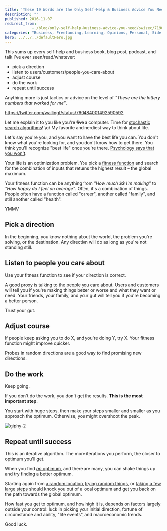```yaml
---
title: 'These 19 Words are the Only Self-Help & Business Advice You Need'
description: ""
published: 2016-11-07
redirect_from: 
            - /blog/only-self-help-business-advice-you-need/swizec/7190
categories: "Business, Freelancing, Learning, Opinions, Personal, Side Projects, Startups"
hero: ../../../defaultHero.jpg
---
```


This sums up every self-help and business book, blog post, podcast, and talk I’ve ever seen/read/whatever:

-   pick a direction
-   listen to users/customers/people-you-care-about
-   adjust course
-   do the work
-   repeat until success

Anything more is just tactics or advice on the level of _"These are the lottery numbers that worked for me"_.

<https://twitter.com/wallingf/status/760484001492590592>

Let me explain it to you like you're ~~five~~ a computer. Time for [stochastic search algorithms](https://en.wikipedia.org/wiki/Stochastic_optimization)! \\o/ My favorite and nerdiest way to think about life.

Let's say you're you, and you want to have the best life you can. You don't know what you're looking for, and you don't know how to get there. You think you'll recognize "best life" once you're there. [Psychology says that you won't](https://en.wikipedia.org/wiki/Hedonic_treadmill).

Your life is an optimization problem. You pick a [fitness function](https://en.wikipedia.org/wiki/Fitness_function) and search for the combination of inputs that returns the highest result – the global maximum.

Your fitness function can be anything from _"How much $$ I'm making"_ to _"How happy do I feel on average"_. Often, it's a combination of things. People often have a function called "career", another called "family", and still another called "health".

YMMV

## Pick a direction

In the beginning, you know nothing about the world, the problem you're solving, or the destination. Any direction will do as long as you're not standing still.

## Listen to people you care about

Use your fitness function to see if your direction is correct.

A good proxy is talking to the people you care about. Users and customers will tell you if you're making things better or worse and what they want or need. Your friends, your family, and your gut will tell you if you're becoming a better person.

Trust your gut.

## Adjust course

If people keep asking you to do X, and you're doing Y, try X. Your fitness function might improve quicker.

Probes in random directions are a good way to find promising new directions.

## Do the work

Keep going.

If you don't do the work, you don't get the results. **This is the most important step**.

You start with huge steps, then make your steps smaller and smaller as you approach the optimum. Otherwise, you might overshoot the peak.

![giphy-2](./img/blog-wp-content-uploads-2016-11-giphy-2.gif)

## Repeat until success

This is an iterative algorithm. The more iterations you perform, the closer to optimum you'll get.

When you find [_an_ optimum](https://en.wikipedia.org/wiki/Maxima_and_minima), and there are many, you can shake things up and try finding a better optimum.

Starting again from [a random location](https://en.wikipedia.org/wiki/Random_forest), [trying random things](https://en.wikipedia.org/wiki/Monte_Carlo_method), or [taking a few large steps](https://en.wikipedia.org/wiki/Simulated_annealing) should knock you out of a local optimum and get you back on the path towards the global optimum.

How fast you get to optimum, and how high it is, depends on factors largely outside your control: luck in picking your initial direction, fortune of circumstance and ability, "life events", and macroeconomic trends.

Good luck.
